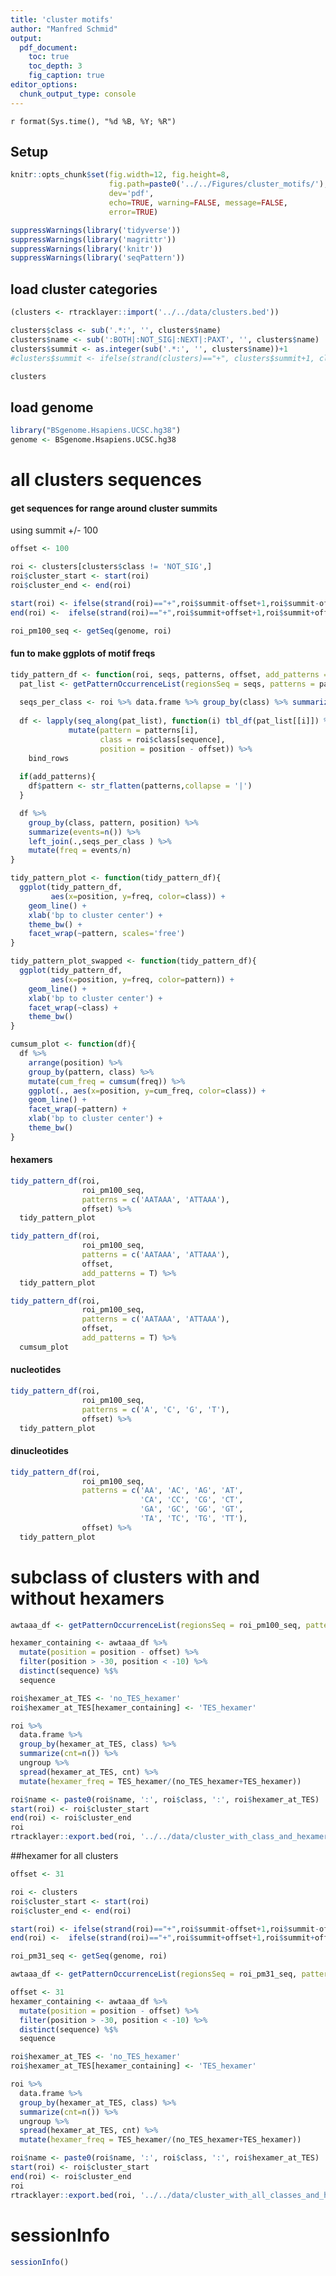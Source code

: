 ```yaml
---
title: 'cluster motifs'
author: "Manfred Schmid"
output: 
  pdf_document:
    toc: true 
    toc_depth: 3
    fig_caption: true
editor_options: 
  chunk_output_type: console
---
```


`r format(Sys.time(), "%d %B, %Y; %R")`

## Setup

```r
knitr::opts_chunk$set(fig.width=12, fig.height=8, 
                      fig.path=paste0('../../Figures/cluster_motifs/'), 
                      dev='pdf', 
                      echo=TRUE, warning=FALSE, message=FALSE, 
                      error=TRUE)
```

```r
suppressWarnings(library('tidyverse'))
suppressWarnings(library('magrittr'))
suppressWarnings(library('knitr'))
suppressWarnings(library('seqPattern'))
```


## load cluster categories


```r
(clusters <- rtracklayer::import('../../data/clusters.bed'))
```


```r
clusters$class <- sub('.*:', '', clusters$name)
clusters$name <- sub(':BOTH|:NOT_SIG|:NEXT|:PAXT', '', clusters$name)
clusters$summit <- as.integer(sub('.*:', '', clusters$name))+1
#clusters$summit <- ifelse(strand(clusters)=="+", clusters$summit+1, clusters$summit)

clusters
```



## load genome
```r
library("BSgenome.Hsapiens.UCSC.hg38")
genome <- BSgenome.Hsapiens.UCSC.hg38
```


# all clusters sequences

#### get sequences for range around cluster summits

using summit +/- 100

```r
offset <- 100
```


```r
roi <- clusters[clusters$class != 'NOT_SIG',]
roi$cluster_start <- start(roi)
roi$cluster_end <- end(roi)

start(roi) <- ifelse(strand(roi)=="+",roi$summit-offset+1,roi$summit-offset-1)
end(roi) <-  ifelse(strand(roi)=="+",roi$summit+offset+1,roi$summit+offset-1)
```

```r
roi_pm100_seq <- getSeq(genome, roi)
```


#### fun to make ggplots of motif freqs

```r
tidy_pattern_df <- function(roi, seqs, patterns, offset, add_patterns = FALSE) {
  pat_list <- getPatternOccurrenceList(regionsSeq = seqs, patterns = patterns)
  
  seqs_per_class <- roi %>% data.frame %>% group_by(class) %>% summarize(n= n())
  
  df <- lapply(seq_along(pat_list), function(i) tbl_df(pat_list[[i]]) %>%
             mutate(pattern = patterns[i],
                    class = roi$class[sequence],
                    position = position - offset)) %>% 
    bind_rows 
  
  if(add_patterns){
    df$pattern <- str_flatten(patterns,collapse = '|')
  }

  df %>%
    group_by(class, pattern, position) %>%
    summarize(events=n()) %>%
    left_join(.,seqs_per_class ) %>%
    mutate(freq = events/n)
}
```

```r
tidy_pattern_plot <- function(tidy_pattern_df){
  ggplot(tidy_pattern_df, 
         aes(x=position, y=freq, color=class)) + 
    geom_line() +
    xlab('bp to cluster center') + 
    theme_bw() + 
    facet_wrap(~pattern, scales='free') 
}
```

```r
tidy_pattern_plot_swapped <- function(tidy_pattern_df){
  ggplot(tidy_pattern_df, 
         aes(x=position, y=freq, color=pattern)) + 
    geom_line() +
    xlab('bp to cluster center') + 
    facet_wrap(~class) +
    theme_bw()
}
```


```r
cumsum_plot <- function(df){
  df %>%
    arrange(position) %>%
    group_by(pattern, class) %>%
    mutate(cum_freq = cumsum(freq)) %>%
    ggplot(., aes(x=position, y=cum_freq, color=class)) + 
    geom_line() + 
    facet_wrap(~pattern) +
    xlab('bp to cluster center') + 
    theme_bw()
}
```


#### hexamers
```r
tidy_pattern_df(roi, 
                roi_pm100_seq, 
                patterns = c('AATAAA', 'ATTAAA'), 
                offset) %>%
  tidy_pattern_plot
```

```r
tidy_pattern_df(roi, 
                roi_pm100_seq, 
                patterns = c('AATAAA', 'ATTAAA'), 
                offset,
                add_patterns = T) %>%
  tidy_pattern_plot
```

```r
tidy_pattern_df(roi, 
                roi_pm100_seq, 
                patterns = c('AATAAA', 'ATTAAA'), 
                offset,
                add_patterns = T) %>%
  cumsum_plot
```


#### nucleotides

```r
tidy_pattern_df(roi, 
                roi_pm100_seq, 
                patterns = c('A', 'C', 'G', 'T'), 
                offset) %>%
  tidy_pattern_plot
```


#### dinucleotides

```r
tidy_pattern_df(roi, 
                roi_pm100_seq, 
                patterns = c('AA', 'AC', 'AG', 'AT',
                             'CA', 'CC', 'CG', 'CT',
                             'GA', 'GC', 'GG', 'GT',
                             'TA', 'TC', 'TG', 'TT'), 
                offset) %>%
  tidy_pattern_plot
```


# subclass of clusters with and without hexamers


```r
awtaaa_df <- getPatternOccurrenceList(regionsSeq = roi_pm100_seq, patterns = c('AATAAA', 'ATTAAA')) %>% bind_rows

```


```r
hexamer_containing <- awtaaa_df %>%
  mutate(position = position - offset) %>%
  filter(position > -30, position < -10) %>%
  distinct(sequence) %$%
  sequence
```

```r
roi$hexamer_at_TES <- 'no_TES_hexamer'
roi$hexamer_at_TES[hexamer_containing] <- 'TES_hexamer'
```

```r
roi %>%
  data.frame %>%
  group_by(hexamer_at_TES, class) %>%
  summarize(cnt=n()) %>%
  ungroup %>%
  spread(hexamer_at_TES, cnt) %>%
  mutate(hexamer_freq = TES_hexamer/(no_TES_hexamer+TES_hexamer))
```

```r
roi$name <- paste0(roi$name, ':', roi$class, ':', roi$hexamer_at_TES)
start(roi) <- roi$cluster_start
end(roi) <- roi$cluster_end
roi
rtracklayer::export.bed(roi, '../../data/cluster_with_class_and_hexameratTES.bed')
```



##hexamer for all clusters

```r
offset <- 31
```


```r
roi <- clusters
roi$cluster_start <- start(roi)
roi$cluster_end <- end(roi)

start(roi) <- ifelse(strand(roi)=="+",roi$summit-offset+1,roi$summit-offset-1)
end(roi) <-  ifelse(strand(roi)=="+",roi$summit+offset+1,roi$summit+offset-1)
```

```r
roi_pm31_seq <- getSeq(genome, roi)
```


```r
awtaaa_df <- getPatternOccurrenceList(regionsSeq = roi_pm31_seq, patterns = c('AATAAA', 'ATTAAA')) %>% bind_rows

```



```r
offset <- 31
hexamer_containing <- awtaaa_df %>%
  mutate(position = position - offset) %>%
  filter(position > -30, position < -10) %>%
  distinct(sequence) %$%
  sequence
```

```r
roi$hexamer_at_TES <- 'no_TES_hexamer'
roi$hexamer_at_TES[hexamer_containing] <- 'TES_hexamer'
```

```r
roi %>%
  data.frame %>%
  group_by(hexamer_at_TES, class) %>%
  summarize(cnt=n()) %>%
  ungroup %>%
  spread(hexamer_at_TES, cnt) %>%
  mutate(hexamer_freq = TES_hexamer/(no_TES_hexamer+TES_hexamer))
```

```r
roi$name <- paste0(roi$name, ':', roi$class, ':', roi$hexamer_at_TES)
start(roi) <- roi$cluster_start
end(roi) <- roi$cluster_end
roi
rtracklayer::export.bed(roi, '../../data/cluster_with_all_classes_and_hexameratTES.bed')
```

# sessionInfo
```r
sessionInfo()
```
